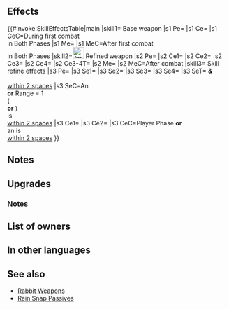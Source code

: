{{Weapon Infobox
|tagid=SID_海角の星槍
|weaponType=Lance
|might=16
|range=1
|effect=Grants Spd+3. During unit's first combat in player phase or enemy phase, grants Atk/Spd/Def/Res+5 to unit and restores 10 HP to unit after combat.
|cost=400
|exclusive=1
|statModifiers=0,16,3,0,0
|required=Silver Lance
|refinePaths=default
|refineSP=400
|refineMedals=500
|refineDews=200
|cooldownSkill1=-1
|upgradedEffect=Grants Spd+3.<br><br>Grants Atk/Spd/Def/Res+5 to unit, neutralizes effects that guarantee foe's follow-up attacks and effects that prevent unit's follow-up attacks, and if it is unit's first combat initiated by foe or first combat initiated by unit that turn, reduces the percentage of foe's non-Special "reduce damage by X%" skills by 80% during combat, otherwise, by 40% (excluding area-of-effect Specials).<br><br>Restores 10 HP to unit after combat.
|effectSkill1=Accelerates Special trigger (cooldown count-1).<br><br>At start of turn, if unit is within 2 spaces of an armored ally, an infantry ally with Range = 1, or a flying ally with Range = 1, grants Atk/Spd+6, "unit can move 1 extra space (that turn only; does not stack),"【Canto (１)】, and "Special cooldown charge +1 to unit per attack during combat (only highest value applied; does not stack)" to unit and those allies for 1 turn.<br><br>If unit initiates combat or is within 2 spaces of an ally, grants Atk/Spd/Def/Res+4 to unit and unit deals damage = 20% of unit's Spd during combat (excluding area-of-effect Specials).<br><br>【Canto (１)】<br>After an attack, Assist skill, or structure destruction, unit can move １ space(s).<br><br>(Unit moves according to movement type. Once per turn. Cannot attack or assist. Only highest value applied. Does not stack. After moving, if a skill that grants another action would be triggered (like with Galeforce), Canto will trigger after the granted action. Unit's base movement has no effect on movement granted. Cannot warp (using skills like Wings of Mercy) a distance greater than unit would be able to move with normal Canto movement.)
|properties=
}}
==Effects==
{{#invoke:SkillEffectsTable|main
|skill1={{SCi|weapon}} Base weapon
|s1 Pe={{Eft|Stat Boosts|Spd|3}}
|s1 Ce={{Eft|Temporary buffs|Atk/Spd/Def/Res|5}}
|s1 CeC=During first combat<br>in Both Phases
|s1 Me={{Eft|Heal|10}}
|s1 MeC=After first combat<br>in Both Phases
|skill2=[[File:Attack Plus W.png|x26px|class=inline-icon]] Refined weapon
|s2 Pe={{Eft|Stat Boosts|Spd|3}}
|s2 Ce1={{Eft|Temporary buffs|Atk/Spd/Def/Res|5}}
|s2 Ce2={{Eft|Neutralize Prevent Follow-Ups}}
|s2 Ce3={{Eft|Neutralize Guaranteed Follow-Ups}}
|s2 Ce4={{Eft|Reduce Damage Reduction|80% if in first combat<br>in Both Phases; else 40%}}
|s2 Ce3-4T={{Tgt|Foe}}
|s2 Me={{Eft|Heal|10}}
|s2 MeC=After combat
|skill3={{Si|Starpoint Lance|refine=Skill1}} Skill refine effects
|s3 Pe={{Eft|Accelerates Special}}
|s3 Se1={{Eft|Bonuses|Atk/Spd|6}}
|s3 Se2={{SEt|Mobility increased}}
|s3 Se3={{SEt|Canto (1)}}
|s3 Se4={{SEt|Special Cooldown Charge +1}}
|s3 SeT={{Tgt|Unit}} '''&'''<br>{{Tgt|Target Allies}}<br>[[within 2 spaces]]
|s3 SeC=An {{Mt|Armored}}<br>'''or''' Range = 1<br>({{Mt|Infantry}}<br>'''or''' {{Mt|Flying}})<br>{{Tgt|Ally}} is<br>[[within 2 spaces]]
|s3 Ce1={{Eft|Temporary buffs|Atk/Spd/Def/Res|5}}
|s3 Ce2={{Eft|Damage Boost|20% of {{Tgt|Unit}}'s Spd}}
|s3 CeC=Player Phase '''or'''<br>an {{Tgt|Ally}} is<br>[[within 2 spaces]]
}}

==Notes==
{{FirstCombat}}
{{Temporary buffs}}
{{After combat healing}}
==Upgrades==
{{Weapon Upgrade List}}
===Notes===
{{Reduce Damage Reduction|name=Refined Starpoint Lance}}
{{Bonuses|name={{St|Starpoint Lance|refine=Skill1}}}}
{{Mobility increased|name={{St|Starpoint Lance|refine=Skill1}}}}
{{Canto|1|statusEffect=1|name={{St|Starpoint Lance|refine=Skill1}}}}
{{Special Cooldown Charge +1|name={{St|Starpoint Lance|refine=Skill1}}}}
{{IfUnitInitiates}}
{{DamageBoost|name={{St|Starpoint Lance|refine=Skill1}}}}
==List of owners==
{{Skill Hero List}}
==In other languages==
{{OtherLanguages
|english=Starpoint Lance
|japanese=海角の星槍
|german=Sternenlanze
|spanishEU=Lanza estrellada
|spanishLA=Lanza estrellada
|french=Lance étoilée
|italian=Lancia marina
|chineseTW=海角的星槍
|portuguese=Lança estrelada
}}
==See also==
{{See also skills|cond=(Description LIKE '%first combat%' AND Description NOT LIKE '%【Resonance:%' OR Description LIKE '%armored%"unit can move 1 extra space%' OR Description LIKE '%"unit can move 1 extra space%armored%') AND WikiName NOT LIKE '%rabbit%' AND Exclusive='1'}}
* [[Skill families/Weapons#Rabbit|Rabbit Weapons]]
* [[Skill families/C Passives#Rein Snap|Rein Snap Passives]]
{{Weapons Navbox}}